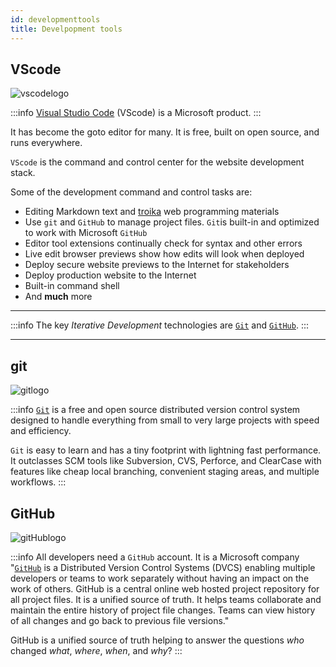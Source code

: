 ```yaml
---
id: developmenttools
title: Develpopment tools
---
```


## VScode

<!--
<img src={/img/vscodelogo.png} height={100} width={100}/>
-->

![vscodelogo](/img/vscodelogo.png)

:::info
[Visual Studio Code](https://code.visualstudio.com) (VScode) is a Microsoft product.
:::

It has become the goto editor for many. It is free, built on open source, and runs everywhere.

`VScode` is the command and control center for the website development stack.

Some of the development command and control tasks are:

- Editing Markdown text and [troika](programming#troika) web programming materials
- Use `git` and `GitHub` to manage project files. `Git`is built-in and optimized to work with Microsoft `GitHub`
- Editor tool extensions continually check for syntax and other errors
- Live edit browser previews show how edits will look when deployed
- Deploy secure website previews to the Internet for stakeholders
- Deploy production website to the Internet
- Built-in command shell
- And **much** more

---

:::info
The key _Iterative Development_ technologies are [`Git`](https://git-scm.com) and [`GitHub`](https://github.com/).
:::

---

## git

<!--
<img src={/img/gitlogo.png} width={100} height={100}/>
-->

![gitlogo](/img/gitlogo.png)

:::info
[`Git`](https://git-scm.com/) is a free and open source distributed version control system designed to handle everything from small to very large projects with speed and efficiency.

`Git` is easy to learn and has a tiny footprint with lightning fast performance. It outclasses SCM tools like Subversion, CVS, Perforce, and ClearCase with features like cheap local branching, convenient staging areas, and multiple workflows.
:::

## GitHub

<!--
<img src={gitHublogo.png} width={100} height={100}/>
-->

![gitHublogo](/img/gitHublogo.png)

:::info
All developers need a `GitHub` account. It is a Microsoft company
"[`GitHub`](https://github.com/) is a Distributed Version Control Systems (DVCS) enabling multiple developers or teams to work separately without having an impact on the work of others. GitHub is a central online web hosted project repository for all project files. It is a unified source of truth. It helps teams collaborate and maintain the entire history of project file changes. Teams can view history of all changes and go back to previous file versions."

GitHub is a unified source of truth helping to answer the questions _who_ changed _what_, _where_, _when_, and _why_?
:::
